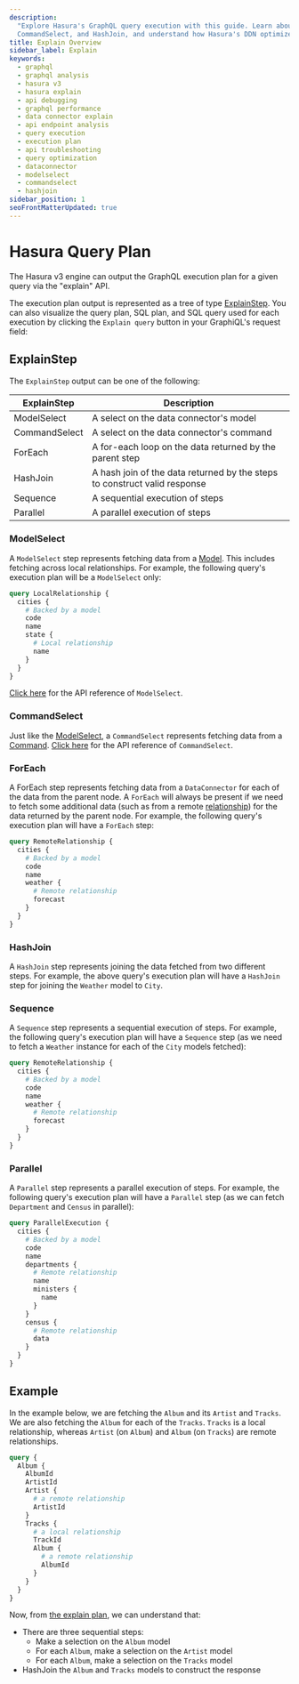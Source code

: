```yaml
---
description:
  "Explore Hasura's GraphQL query execution with this guide. Learn about various execution types like ModelSelect,
  CommandSelect, and HashJoin, and understand how Hasura's DDN optimizes query performance."
title: Explain Overview
sidebar_label: Explain
keywords:
  - graphql
  - graphql analysis
  - hasura v3
  - hasura explain
  - api debugging
  - graphql performance
  - data connector explain
  - api endpoint analysis
  - query execution
  - execution plan
  - api troubleshooting
  - query optimization
  - dataconnector
  - modelselect
  - commandselect
  - hashjoin
sidebar_position: 1
seoFrontMatterUpdated: true
---
```



# Hasura Query Plan

The Hasura v3 engine can output the GraphQL execution plan for a given query via the "explain" API.

The execution plan output is represented as a tree of type [ExplainStep](#explainstep). You can also visualize the query
plan, SQL plan, and SQL query used for each execution by clicking the `Explain query` button in your GraphiQL's request
field:

<Thumbnail src="/img/explain/0.0.1_console_explain-api-sql.png" alt="Explain with sql" width="700px" />

## ExplainStep

The `ExplainStep` output can be one of the following:

| ExplainStep   | Description                                                               |
| ------------- | ------------------------------------------------------------------------- |
| ModelSelect   | A select on the data connector's model                                    |
| CommandSelect | A select on the data connector's command                                  |
| ForEach       | A for-each loop on the data returned by the parent step                   |
| HashJoin      | A hash join of the data returned by the steps to construct valid response |
| Sequence      | A sequential execution of steps                                           |
| Parallel      | A parallel execution of steps                                             |

### ModelSelect

A `ModelSelect` step represents fetching data from a [Model](/supergraph-modeling/models.mdx). This includes fetching
across local relationships. For example, the following query's execution plan will be a `ModelSelect` only:

```graphql
query LocalRelationship {
  cities {
    # Backed by a model
    code
    name
    state {
      # Local relationship
      name
    }
  }
}
```

<Thumbnail src="/img/explain/local-relationship.png" alt="Local relationship" width="700px" />

[Click here](./api-reference#modelselect) for the API reference of `ModelSelect`.

### CommandSelect

Just like the [ModelSelect](#modelselect), a `CommandSelect` represents fetching data from a
[Command](docs/supergraph-modeling/commands.mdx). [Click here](./api-reference#commandselect) for the API reference of
`CommandSelect`.

### ForEach

A ForEach step represents fetching data from a `DataConnector` for each of the data from the parent node. A `ForEach`
will always be present if we need to fetch some additional data (such as from a remote
[relationship](/supergraph-modeling/relationships.mdx)) for the data returned by the parent node. For example, the
following query's execution plan will have a `ForEach` step:

```graphql
query RemoteRelationship {
  cities {
    # Backed by a model
    code
    name
    weather {
      # Remote relationship
      forecast
    }
  }
}
```

<Thumbnail src="/img/explain/remote-relationship.png" alt="Remote relationship" width="700px" />

### HashJoin

A `HashJoin` step represents joining the data fetched from two different steps. For example, the above query's execution
plan will have a `HashJoin` step for joining the `Weather` model to `City`.

### Sequence

A `Sequence` step represents a sequential execution of steps. For example, the following query's execution plan will
have a `Sequence` step (as we need to fetch a `Weather` instance for each of the `City` models fetched):

```graphql
query RemoteRelationship {
  cities {
    # Backed by a model
    code
    name
    weather {
      # Remote relationship
      forecast
    }
  }
}
```

<Thumbnail src="/img/explain/remote-relationship.png" alt="Remote relationship" width="700px" />

### Parallel

A `Parallel` step represents a parallel execution of steps. For example, the following query's execution plan will have
a `Parallel` step (as we can fetch `Department` and `Census` in parallel):

```graphql
query ParallelExecution {
  cities {
    # Backed by a model
    code
    name
    departments {
      # Remote relationship
      name
      ministers {
        name
      }
    }
    census {
      # Remote relationship
      data
    }
  }
}
```

<Thumbnail src="/img/explain/parallel-execution.png" alt="Parallel execution" width="700px" />

## Example

In the example below, we are fetching the `Album` and its `Artist` and `Tracks`. We are also fetching the `Album` for
each of the `Tracks`. `Tracks` is a local relationship, whereas `Artist` (on `Album`) and `Album` (on `Tracks`) are
remote relationships.

```graphql
query {
  Album {
    AlbumId
    ArtistId
    Artist {
      # a remote relationship
      ArtistId
    }
    Tracks {
      # a local relationship
      TrackId
      Album {
        # a remote relationship
        AlbumId
      }
    }
  }
}
```

Now, from [the explain plan](/observability/explain/api-reference#example-1), we can understand that:

- There are three sequential steps:
  - Make a selection on the `Album` model
  - For each `Album`, make a selection on the `Artist` model
  - For each `Album`, make a selection on the `Tracks` model
- HashJoin the `Album` and `Tracks` models to construct the response
